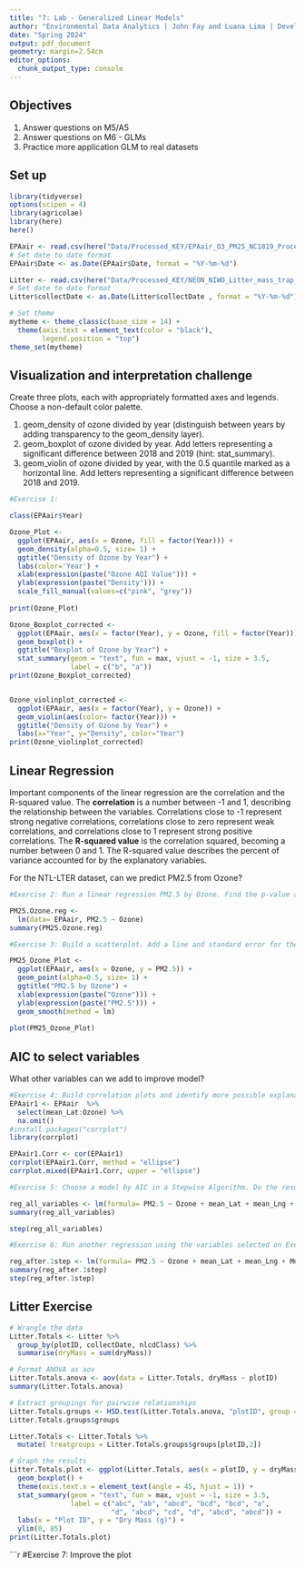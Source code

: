 ```yaml
---
title: "7: Lab - Generalized Linear Models"
author: "Environmental Data Analytics | John Fay and Luana Lima | Developed by Kateri Salk"
date: "Spring 2024"
output: pdf_document
geometry: margin=2.54cm
editor_options: 
  chunk_output_type: console
---
```


## Objectives
1. Answer questions on M5/A5
2. Answer questions on M6 - GLMs
3. Practice more application GLM to real datasets


## Set up
```r
library(tidyverse)
options(scipen = 4)
library(agricolae)   
library(here)
here()

EPAair <- read.csv(here("Data/Processed_KEY/EPAair_O3_PM25_NC1819_Processed.csv"), stringsAsFactors = TRUE)
# Set date to date format
EPAair$Date <- as.Date(EPAair$Date, format = "%Y-%m-%d")

Litter <- read.csv(here("Data/Processed_KEY/NEON_NIWO_Litter_mass_trap_Processed.csv"), stringsAsFactors = TRUE)
# Set date to date format
Litter$collectDate <- as.Date(Litter$collectDate , format = "%Y-%m-%d")

# Set theme
mytheme <- theme_classic(base_size = 14) +
  theme(axis.text = element_text(color = "black"), 
        legend.position = "top")
theme_set(mytheme)
```



## Visualization and interpretation challenge

Create three plots, each with appropriately formatted axes and legends. Choose a non-default color palette.

1. geom_density of ozone divided by year (distinguish between years by adding transparency to the geom_density layer).
2. geom_boxplot of ozone divided by year. Add letters representing a significant difference between 2018 and 2019 (hint: stat_summary). 
3. geom_violin of ozone divided by year, with the 0.5 quantile marked as a horizontal line. Add letters representing a significant difference between 2018 and 2019. 

```r
#Exercise 1:

class(EPAair$Year)

Ozone_Plot <-
  ggplot(EPAair, aes(x = Ozone, fill = factor(Year))) +
  geom_density(alpha=0.5, size= 1) +
  ggtitle("Density of Ozone by Year") +
  labs(color='Year') + 
  xlab(expression(paste("Ozone AQI Value"))) +
  ylab(expression(paste("Density"))) +
  scale_fill_manual(values=c("pink", "grey"))
  
print(Ozone_Plot)

Ozone_Boxplot_corrected <-
  ggplot(EPAair, aes(x = factor(Year), y = Ozone, fill = factor(Year))) +
  geom_boxplot() +
  ggtitle("Boxplot of Ozone by Year") +
  stat_summary(geom = "text", fun = max, vjust = -1, size = 3.5,
               label = c("b", "a"))
print(Ozone_Boxplot_corrected)


Ozone_violinplot_corrected <- 
  ggplot(EPAair, aes(x = factor(Year), y = Ozone)) +
  geom_violin(aes(color= factor(Year))) +
  ggtitle("Density of Ozone by Year") +
  labs(x="Year", y="Density", color="Year")
print(Ozone_violinplot_corrected)

```

## Linear Regression

Important components of the linear regression are the correlation and the R-squared value. The **correlation** is a number between -1 and 1, describing the relationship between the variables. Correlations close to -1 represent strong negative correlations, correlations close to zero represent weak correlations, and correlations close to 1 represent strong positive correlations. The **R-squared value** is the correlation squared, becoming a number between 0 and 1. The R-squared value describes the percent of variance accounted for by the explanatory variables. 

For the NTL-LTER dataset, can we predict PM2.5 from Ozone?

```r

#Exercise 2: Run a linear regression PM2.5 by Ozone. Find the p-value and R-squared value. 

PM25.Ozone.reg <-
  lm(data= EPAair, PM2.5 ~ Ozone)
summary(PM25.Ozone.reg)

#Exercise 3: Build a scatterplot. Add a line and standard error for the linear regression. Add the regression equation to the plot

PM25_Ozone_Plot <-
  ggplot(EPAair, aes(x = Ozone, y = PM2.5)) +
  geom_point(alpha=0.5, size= 1) +
  ggtitle("PM2.5 by Ozone") +
  xlab(expression(paste("Ozone"))) +
  ylab(expression(paste("PM2.5"))) +
  geom_smooth(method = lm)
  
plot(PM25_Ozone_Plot)


```


## AIC to select variables

What other variables can we add to improve model?

```r

#Exercise 4: Build correlation plots and identify more possible explanatory variables to add to the regression.
EPAair1 <- EPAair  %>%
  select(mean_Lat:Ozone) %>%
  na.omit()
#install.packages("corrplot")
library(corrplot)

EPAair1.Corr <- cor(EPAair1)
corrplot(EPAair1.Corr, method = "ellipse")
corrplot.mixed(EPAair1.Corr, upper = "ellipse")

#Exercise 5: Choose a model by AIC in a Stepwise Algorithm. Do the results from AIC match the variables you selected on Exercise 4?

reg_all_variables <- lm(formula= PM2.5 ~ Ozone + mean_Lat + mean_Lng + Year + Month, data= EPAair1)
summary(reg_all_variables)

step(reg_all_variables)

#Exercise 6: Run another regression using the variables selected on Exercise 6. Compare r-squared value with the one from Exercise 2.

reg_after.1step <- lm(formula= PM2.5 ~ Ozone + mean_Lat + mean_Lng + Month, data= EPAair1)
summary(reg_after.1step)
step(reg_after.1step)
```



## Litter Exercise

```r
# Wrangle the data
Litter.Totals <- Litter %>%
  group_by(plotID, collectDate, nlcdClass) %>%
  summarise(dryMass = sum(dryMass))

# Format ANOVA as aov
Litter.Totals.anova <- aov(data = Litter.Totals, dryMass ~ plotID)
summary(Litter.Totals.anova)

# Extract groupings for pairwise relationships
Litter.Totals.groups <- HSD.test(Litter.Totals.anova, "plotID", group = TRUE)
Litter.Totals.groups$groups

Litter.Totals <- Litter.Totals %>%
  mutate( treatgroups = Litter.Totals.groups$groups[plotID,2])

# Graph the results
Litter.Totals.plot <- ggplot(Litter.Totals, aes(x = plotID, y = dryMass)) +
  geom_boxplot() +
  theme(axis.text.x = element_text(angle = 45, hjust = 1)) +
  stat_summary(geom = "text", fun = max, vjust = -1, size = 3.5,
               label = c("abc", "ab", "abcd", "bcd", "bcd", "a", 
                         "d", "abcd", "cd", "d", "abcd", "abcd")) +
  labs(x = "Plot ID", y = "Dry Mass (g)") +
  ylim(0, 85)
print(Litter.Totals.plot)

```

```r
#Exercise 7: Improve the plot

